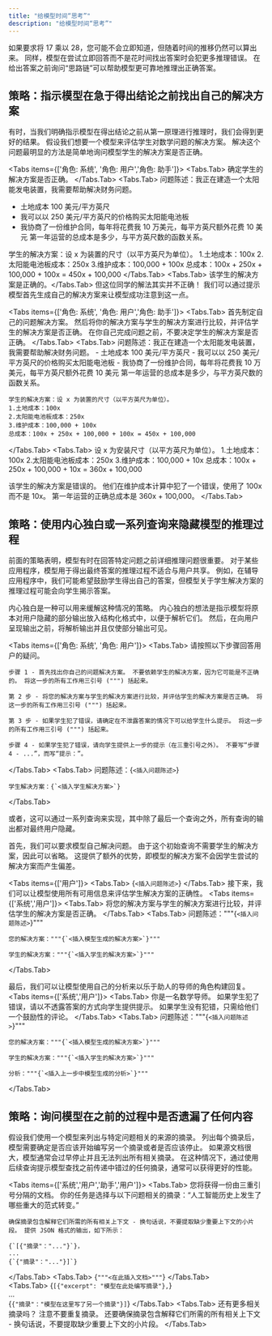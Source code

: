 ```yaml
---
title: "给模型时间“思考”"
description: "给模型时间“思考”"
---
```


如果要求将 17 乘以 28，您可能不会立即知道，但随着时间的推移仍然可以算出来。 同样，模型在尝试立即回答而不是花时间找出答案时会犯更多推理错误。 在给出答案之前询问“思路链”可以帮助模型更可靠地推理出正确答案。

## 策略：指示模型在急于得出结论之前找出自己的解决方案
有时，当我们明确指示模型在得出结论之前从第一原理进行推理时，我们会得到更好的结果。 假设我们想要一个模型来评估学生对数学问题的解决方案。 解决这个问题最明显的方法是简单地询问模型学生的解决方案是否正确。


<Tabs items={['角色: 系统', '角色: 用户','角色: 助手']}>
  <Tabs.Tab>
  确定学生的解决方案是否正确。
  </Tabs.Tab>
  <Tabs.Tab>
  问题陈述：我正在建造一个太阳能发电装置，我需要帮助解决财务问题。
  - 土地成本 100 美元/平方英尺
  - 我可以以 250 美元/平方英尺的价格购买太阳能电池板
  - 我协商了一份维护合同，每年将花费我 10 万美元，每平方英尺额外花费 10 美元
  第一年运营的总成本是多少，与平方英尺数的函数关系。

  学生的解决方案：设 x 为装置的尺寸（以平方英尺为单位）。
  1.土地成本：100x
  2.太阳能电池板成本：250x
  3.维护成本：100,000 + 100x
  总成本：100x + 250x + 100,000 + 100x = 450x + 100,000
 </Tabs.Tab>
 <Tabs.Tab> 该学生的解决方案是正确的。</Tabs.Tab>
</Tabs>
但这位同学的解法其实并不正确！ 我们可以通过提示模型首先生成自己的解决方案来让模型成功注意到这一点。


<Tabs items={['角色: 系统', '角色: 用户','角色: 助手']}>
  <Tabs.Tab>
  首先制定自己的问题解决方案。 然后将你的解决方案与学生的解决方案进行比较，并评估学生的解决方案是否正确。 在你自己完成问题之前，不要决定学生的解决方案是否正确。
  </Tabs.Tab>
  <Tabs.Tab>
    问题陈述：我正在建造一个太阳能发电装置，我需要帮助解决财务问题。
    - 土地成本 100 美元/平方英尺
    - 我可以以 250 美元/平方英尺的价格购买太阳能电池板
    - 我协商了一份维护合同，每年将花费我 10 万美元，每平方英尺额外花费 10 美元
    第一年运营的总成本是多少，与平方英尺数的函数关系。

    学生的解决方案：设 x 为装置的尺寸（以平方英尺为单位）。
    1.土地成本：100x
    2.太阳能电池板成本：250x
    3.维护成本：100,000 + 100x
    总成本：100x + 250x + 100,000 + 100x = 450x + 100,000
 </Tabs.Tab>
 <Tabs.Tab>
  设 x 为安装尺寸（以平方英尺为单位）。
  1.土地成本：100x
  2.太阳能电池板成本：250x
  3.维护成本：100,000 + 10x
  总成本：100x + 250x + 100,000 + 10x = 360x + 100,000

  该学生的解决方案是错误的。 他们在维护成本计算中犯了一个错误，使用了 100x 而不是 10x。 第一年运营的正确总成本是 360x + 100,000。
 </Tabs.Tab>
</Tabs>


## 策略：使用内心独白或一系列查询来隐藏模型的推理过程

前面的策略表明，模型有时在回答特定问题之前详细推理问题很重要。 对于某些应用程序，模型用于得出最终答案的推理过程不适合与用户共享。 例如，在辅导应用程序中，我们可能希望鼓励学生得出自己的答案，但模型关于学生解决方案的推理过程可能会向学生揭示答案。

内心独白是一种可以用来缓解这种情况的策略。 内心独白的想法是指示模型将原本对用户隐藏的部分输出放入结构化格式中，以便于解析它们。 然后，在向用户呈现输出之前，将解析输出并且仅使部分输出可见。

<Tabs items={['角色: 系统', '角色: 用户']}>
  <Tabs.Tab>
    请按照以下步骤回答用户的疑问。

    步骤 1 - 首先找出你自己的问题解决方案。 不要依赖学生的解决方案，因为它可能是不正确的。 将这一步的所有工作用三引号 (""") 括起来。

    第 2 步 - 将您的解决方案与学生的解决方案进行比较，并评估学生的解决方案是否正确。 将这一步的所有工作用三引号 (""") 括起来。

    第 3 步 - 如果学生犯了错误，请确定在不泄露答案的情况下可以给学生什么提示。 将这一步的所有工作用三引号 (""") 括起来。

    步骤 4 - 如果学生犯了错误，请向学生提供上一步的提示（在三重引号之外）。 不要写“步骤 4 - ...”，而写“提示：”。
  </Tabs.Tab>
  <Tabs.Tab>
    问题陈述：{`<插入问题陈述>`}

    学生解决方案：{`<插入学生解决方案>`}
 </Tabs.Tab>
</Tabs>

或者，这可以通过一系列查询来实现，其中除了最后一个查询之外，所有查询的输出都对最终用户隐藏。

首先，我们可以要求模型自己解决问题。 由于这个初始查询不需要学生的解决方案，因此可以省略。 这提供了额外的优势，即模型的解决方案不会因学生尝试的解决方案而产生偏差。

<Tabs items={['用户']}>
  <Tabs.Tab>
    {`<插入问题陈述>`}
  </Tabs.Tab>
</Tabs>
接下来，我们可以让模型使用所有可用信息来评估学生解决方案的正确性。
<Tabs items={['系统','用户']}>
  <Tabs.Tab>
    将您的解决方案与学生的解决方案进行比较，并评估学生的解决方案是否正确。
  </Tabs.Tab>
  <Tabs.Tab>
    问题陈述："""{`<插入问题陈述>`}"""

    您的解决方案："""{`<插入模型生成的解决方案>`}"""

    学生的解决方案："""{`<插入学生的解决方案>`}"""
  </Tabs.Tab>   
</Tabs>

最后，我们可以让模型使用自己的分析来以乐于助人的导师的角色构建回复。
<Tabs items={['系统','用户']}>
  <Tabs.Tab>
    你是一名数学导师。 如果学生犯了错误，请以不透露答案的方式向学生提供提示。 如果学生没有犯错，只需给他们一个鼓励性的评论。
  </Tabs.Tab>
  <Tabs.Tab>
    问题陈述："""{`<插入问题陈述>`}"""

    您的解决方案："""{`<插入模型生成的解决方案>`}"""

    学生的解决方案："""{`<插入学生的解决方案>`}"""

    分析："""{`<插入上一步中模型生成的分析>`}"""
  </Tabs.Tab>   
</Tabs>


## 策略：询问模型在之前的过程中是否遗漏了任何内容

假设我们使用一个模型来列出与特定问题相关的来源的摘录。 列出每个摘录后，模型需要确定是否应该开始编写另一个摘录或者是否应该停止。 如果源文档很大，模型通常会过早停止并且无法列出所有相关摘录。 在这种情况下，通过使用后续查询提示模型查找之前传递中错过的任何摘录，通常可以获得更好的性能。

<Tabs items={['系统','用户','助手','用户']}>
  <Tabs.Tab>
    您将获得一份由三重引号分隔的文档。 你的任务是选择与以下问题相关的摘录：“人工智能历史上发生了哪些重大的范式转变。”

    确保摘录包含解释它们所需的所有相关上下文 - 换句话说，不要提取缺少重要上下文的小片段。 提供 JSON 格式的输出，如下所示：

    {`[{"摘录"："..."}`}，  
    ...  
    {`{"摘录"："..."}]`}
  </Tabs.Tab>
  <Tabs.Tab> 
    {`"""<在此插入文档>"""`}
  </Tabs.Tab>   
  <Tabs.Tab>
  {`[{"excerpt": "模型在此处编写摘录"},`}  
  ...  
  {`{"摘录"："模型在这里写了另一个摘录"}]`}
  </Tabs.Tab>
  <Tabs.Tab>
   还有更多相关摘录吗？ 注意不要重复摘录。 还要确保摘录包含解释它们所需的所有相关上下文 - 换句话说，不要提取缺少重要上下文的小片段。
  </Tabs.Tab>
</Tabs>

